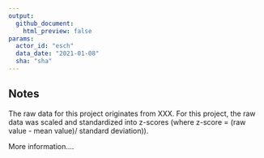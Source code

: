 ```yaml
---
output: 
  github_document:
    html_preview: false
params: 
  actor_id: "esch" 
  data_date: "2021-01-08"
  sha: "sha"
---
```


\br
\br
\br


## Notes

The raw data for this project originates from XXX. For this project, the raw data was scaled and standardized into z-scores (where z-score = (raw value - mean value)/ standard deviation)). 

More information....
